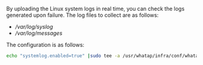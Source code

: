 By uploading the Linux system logs in real time, you can check the logs generated upon failure. The log files to collect are as follows:

-   _/var/log/syslog_
-   _/var/log/messages_

The configuration is as follows:

```bash title='Linux Shell'
echo "systemlog.enabled=true" |sudo tee -a /usr/whatap/infra/conf/whatap.conf
```
